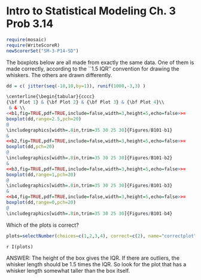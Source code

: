 Intro to Statistical Modeling Ch. 3 Prob 3.14
========================================================
```{r include=FALSE}
require(mosaic)
require(WriteScoreR)
newScorerSet("SM-3-P14-SD")
```

The boxplots below are all made from exactly the same data.  One of
them is made correctly, according to the ``1.5 IQR'' convention for
drawing the whiskers.  The others are drawn differently.

```{r, echo="false"}
dd = c( jitter(seq(-10,10,by=1)), runif(1000,-3,3) )
```

```{r eval=FALSE}
\centerline{\begin{tabular}{cccc}
{\bf Plot 1} & {\bf Plot 2} & {\bf Plot 3} & {\bf Plot 4}\\
 & & \\
<<b1,fig=TRUE,pdf=TRUE,include=false,width=3,height=5,echo=false>>=
boxplot(dd,range=2.5,pch=20)
@ 
\includegraphics[width=.8in,trim=35 30 25 30]{Figures/B101-b1}
&
<<b2,fig=TRUE,pdf=TRUE,include=false,width=3,height=5,echo=false>>=
boxplot(dd,pch=20)
@ 
\includegraphics[width=.8in,trim=35 30 25 30]{Figures/B101-b2}
&
<<b3,fig=TRUE,pdf=TRUE,include=false,width=3,height=5,echo=false>>=
boxplot(dd,range=1,pch=20)
@ 
\includegraphics[width=.8in,trim=35 30 25 30]{Figures/B101-b3}
&
<<b4,fig=TRUE,pdf=TRUE,include=false,width=3,height=5,echo=false>>=
boxplot(dd,range=0,pch=20)
@ 
\includegraphics[width=.8in,trim=35 30 25 30]{Figures/B101-b4}
```


Which of the plots is correct?
```{r include=FALSE}
plots=selectNumber(choices=c(1,2,3,4), correct=c(2), name="correctplot", totalPts=1)
```

 `r I(plots)`

<aside>
ANSWER:
The height of the box gives the IQR.  If there are outliers, the whisker length should be 1.5
times the IQR.  So look for the plot that has a whisker length
somewhat taller than the box itself.
</aside>
